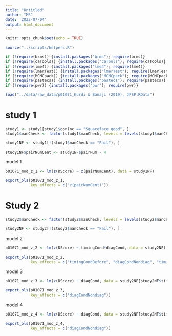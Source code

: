 ```yaml
---
title: "Untitled"
author: "MS"
date: '2022-07-04'
output: html_document
---
```


```r
knitr::opts_chunk$set(echo = TRUE)

source("../scripts/helpers.R")

if (!require(brms)) {install.packages("brms"); require(brms)}
if (!require(caTools)) {install.packages("caTools"); require(caTools)}
if (!require(lme4)) {install.packages("lme4"); require(lme4)}
if (!require(lmerTest)) {install.packages("lmerTest"); require(lmerTest)}
if (!require(MCMCpack)) {install.packages("MCMCpack"); require(MCMCpack)}
if (!require(pastecs)) {install.packages("pastecs"); require(pastecs)}
if (!require(pwr)) {install.packages("pwr"); require(pwr)}

load("../data/raw_data/p01071_Kurdi & Banaji (2019), JPSP.RData")
```

# study 1 

```r
study1 <- study1[study1$conInc == "Squareface good", ]
study1$manCheck <- factor(study1$manCheck, levels = levels(study1$manCheck)[c(2, 1, 3)])

study1NF <- study1[!(study1$manCheck == "Fail"), ]

study1NF$pairNumCent <- study1NF$pairNum - 4
```

model 1 

```r
p01071_mod_z_1 <- lm(z(DScore) ~ z(pairNumCent), data = study1NF)

export_ols(p01071_mod_z_1, 
           key_effects = c("z(pairNumCent)"))
```

# Study 2

```r
study2$manCheck <- factor(study2$manCheck, levels = levels(study2$manCheck)[c(2, 1, 3)])

study2NF <- study2[!(study2$manCheck == "Fail"), ]
```


model 2

```r
p01071_mod_z_2 <- lm(z(DScore) ~ timingCond*diagCond, data = study2NF)

export_ols(p01071_mod_z_2, 
           key_effects = c("timingCondBefore", "diagCondNondiag", "timingCondBefore:diagCondNondiag"))

```

model 3

```r
p01071_mod_z_3 <- lm(z(DScore) ~ diagCond, data = study2NF[study2NF$timingCond == "Before", ])

export_ols(p01071_mod_z_3, 
           key_effects = c("diagCondNondiag"))
```

model 4

```r
p01071_mod_z_4 <- lm(z(DScore) ~ diagCond, data = study2NF[study2NF$timingCond == "After", ])

export_ols(p01071_mod_z_4, 
           key_effects = c("diagCondNondiag"))
```

